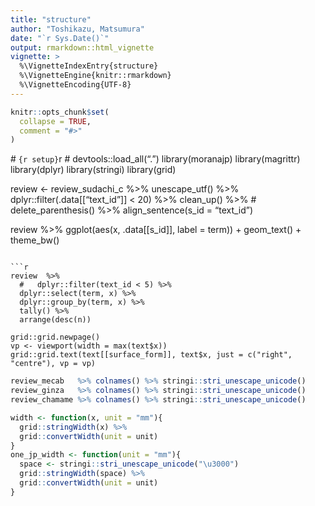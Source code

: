 ```yaml
---
title: "structure"
author: "Toshikazu, Matsumura"
date: "`r Sys.Date()`"
output: rmarkdown::html_vignette
vignette: >
  %\VignetteIndexEntry{structure}
  %\VignetteEngine{knitr::rmarkdown}
  %\VignetteEncoding{UTF-8}
---
```



```r
knitr::opts_chunk$set(
  collapse = TRUE,
  comment = "#>"
)
```

  # ```{r setup}
```r
  # devtools::load_all(".")
library(moranajp)
library(magrittr)
library(dplyr)
library(stringi)
library(grid)

review <- 
  review_sudachi_c %>%
  unescape_utf() %>%
  dplyr::filter(.data[["text_id"]] < 20) %>%
  clean_up() %>%
  # 
  delete_parenthesis() %>%
  align_sentence(s_id = "text_id")

review %>%
  ggplot(aes(x, .data[[s_id]], label = term)) + 
  geom_text() + 
  theme_bw()
```

```r
review  %>%
  #   dplyr::filter(text_id < 5) %>%
  dplyr::select(term, x) %>%
  dplyr::group_by(term, x) %>%
  tally() %>%
  arrange(desc(n))

grid::grid.newpage()
vp <- viewport(width = max(text$x))
grid::grid.text(text[[surface_form]], text$x, just = c("right", "centre"), vp = vp)

```

```r
review_mecab   %>% colnames() %>% stringi::stri_unescape_unicode()
review_ginza   %>% colnames() %>% stringi::stri_unescape_unicode()
review_chamame %>% colnames() %>% stringi::stri_unescape_unicode()
```

```r
width <- function(x, unit = "mm"){
  grid::stringWidth(x) %>%
  grid::convertWidth(unit = unit)
}
one_jp_width <- function(unit = "mm"){
  space <- stringi::stri_unescape_unicode("\u3000") 
  grid::stringWidth(space) %>%
  grid::convertWidth(unit = unit)
}
```
